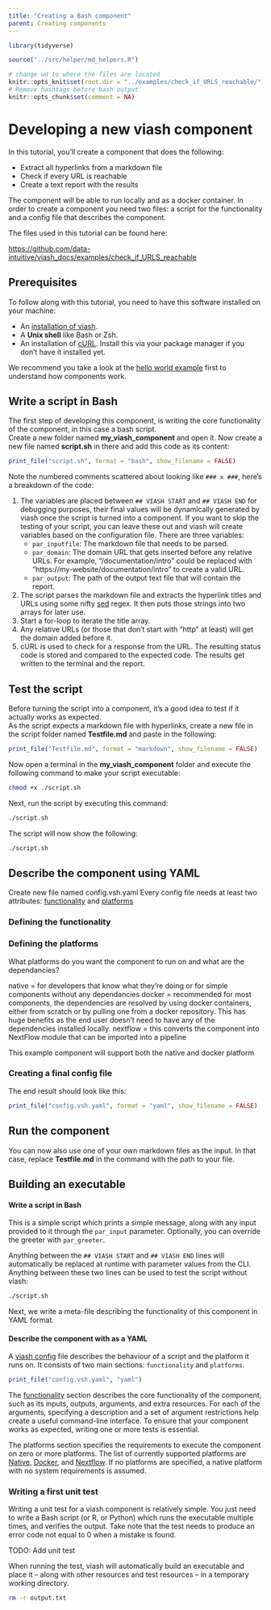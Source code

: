 ```yaml
---
title: "Creating a Bash component"
parent: Creating components
---
```


```r
library(tidyverse)

source("../src/helper/md_helpers.R")

# change wd to where the files are located
knitr::opts_knit$set(root.dir = "../examples/check_if_URLS_reachable/") 
# Remove hashtags before bash output
knitr::opts_chunk$set(comment = NA)
```

# Developing a new viash component

In this tutorial, you'll create a component that does the following:

- Extract all hyperlinks from a markdown file
- Check if every URL is reachable
- Create a text report with the results 

The component will be able to run locally and as a docker container.
In order to create a component you need two files: a script for the functionality and a config file that describes the component.
  
The files used in this tutorial can be found here:

[https://github.com/data-intuitive/viash_docs/examples/check_if_URLS_reachable](https://github.com/data-intuitive/viash_docs/examples/check_if_URLS_reachable)

## Prerequisites

To follow along with this tutorial, you need to have this software installed on your machine:

- An [installation of viash](/getting_started/installation).
- A **Unix shell** like Bash or Zsh.
- An installation of [cURL](https://curl.se/). Install this via your package manager if you don't have it installed yet.

We recommend you take a look at the [hello world example](/getting_started/hello_world_bash) first to understand how components work.

## Write a script in Bash

The first step of developing this component, is writing the core functionality of the component, in this case a bash script.  
Create a new folder named **my_viash_component** and open it. Now create a new file named **script.sh** in there and add this code as its content:

```r
print_file("script.sh", format = "bash", show_filename = FALSE)
```
 
Note the numbered comments scattered about looking like `### x ###`,  here's a breakdown of the code:

1. The variables are placed between `## VIASH START` and `## VIASH END` for debugging purposes, their final values will be dynamically generated by viash once the script is turned into a component. If you want to skip the testing of your script, you can leave these out and viash will create variables based on the configuration file.
There are three variables:
    * `par_inputfile`: The markdown file that needs to be parsed.
    * `par_domain`: The domain URL that gets inserted before any relative URLs. For example, "/documentation/intro" could be replaced with "https://my-website/documentation/intro" to create a valid URL.
    * `par_output`: The path of the output text file that will contain the report.
2. The script parses the markdown file and extracts the hyperlink titles and URLs using some nifty [sed](https://www.gnu.org/software/sed/manual/sed.html) regex. It then puts those strings into two arrays for later use.
3. Start a for-loop to iterate the title array.
4. Any relative URLs (or those that don't start with "http" at least) will get the domain added before it.
5. cURL is used to check for a response from the URL. The resulting status code is stored and compared to the expected code. The results get written to the terminal and the report.


## Test the script

Before turning the script into a component, it's a good idea to test if it actually works as expected.  
As the script expects a markdown file with hyperlinks, create a new file in the script folder named **Testfile.md** and paste in the following:

```r
print_file("Testfile.md", format = "markdown", show_filename = FALSE)
```

Now open a terminal in the **my_viash_component** folder and execute the following command to make your script executable:

```bash
chmod +x ./script.sh
```

Next, run the script by executing this command:

```bash
./script.sh
```

The script will now show the following:

```bash
./script.sh
```

## Describe the component using YAML

Create new file named config.vsh.yaml
Every config file needs at least two attributes: [functionality](http://www.data-intuitive.com/viash_docs/getting_started/hello_world_bash/#functionality) and [platforms](http://www.data-intuitive.com/viash_docs/getting_started/hello_world_bash/#platforms) 

### Defining the functionality



### Defining the platforms

What platforms do you want the component to run on and what are the dependancies?

native = for developers that know what they're doing or for simple components without any dependancies
docker = recommended for most components, the dependencies are resolved by using docker containers, either from scratch or by pulling one from a docker repository. This has huge benefits as the end user doesn't need to have any of the dependencies installed locally.
nextflow = this converts the component into NextFlow module that can be imported into a pipeline

This example component will support both the native and docker platform

### Creating a final config file

The end result should look like this:

```r
print_file("config.vsh.yaml", format = "yaml", show_filename = FALSE)
```

## Run the component

You can now also use one of your own markdown files as the input. In that case, replace **Testfile.md** in the command with the path to your file.

## Building an executable




#### Write a script in Bash
This is a simple script which prints a simple message, along with any input provided to it through the `par_input` parameter.
Optionally, you can override the greeter with `par_greeter`.



Anything between the `## VIASH START` and `## VIASH END` lines will automatically be replaced 
at runtime with parameter values from the CLI. Anything between these two lines can be used to 
test the script without viash:

```bash
./script.sh
```

Next, we write a meta-file describing the functionality of this component in YAML format.

#### Describe the component with as a YAML

A [viash config](/config) file describes the behaviour of a script and the platform it runs on.
It consists of two main sections: `functionality` and `platforms`.


```r
print_file("config.vsh.yaml", "yaml")
```

The [functionality](config/functionality) section describes the core functionality of the component, such as 
its inputs, outputs, arguments, and extra resources. For each of the arguments, specifying
a description and a set of argument restrictions help create a useful command-line interface.
To ensure that your component works as expected, writing one or more tests is essential.

The platforms section specifies the requirements to execute the component on zero or more platforms.
The list of currently supported platforms are [Native](config/platform-native), [Docker](config/platform-docker),
and [Nextflow](config/platform-nextflow). If no platforms are specified, a native platform with no 
system requirements is assumed.


### Writing a first unit test
Writing a unit test for a viash component is relatively simple. 
You just need to write a Bash script (or R, or Python) which runs the executable multiple
times, and verifies the output. Take note that the test needs to produce an error code not equal to
0 when a mistake is found.

TODO: Add unit test

When running the test, viash will automatically build an executable and place it -- along with other 
resources and test resources -- in a temporary working directory.

```bash
rm -r output.txt
```
